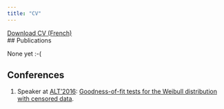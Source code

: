 ```yaml
---
title: "CV"
---
```


<a href="CV.pdf#" class="download" title="Download CV as PDF">Download CV (French)</a>			
## Publications

None yet :-(

## Conferences

1. Speaker at [ALT'2016](http://alt2016.sciencesconf.org/): [Goodness-of-fit tests for the Weibull distribution with censored data](http://alt2016.sciencesconf.org/95128).